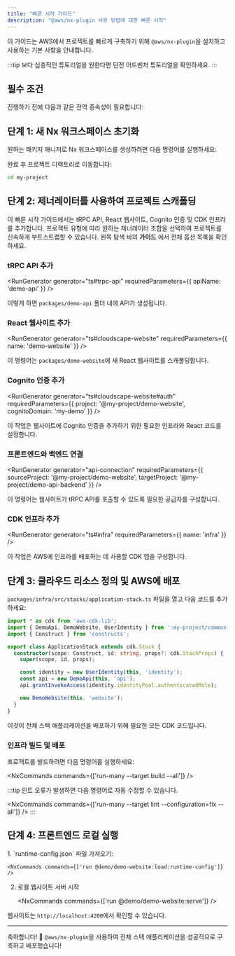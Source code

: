```yaml
---
title: "빠른 시작 가이드"
description: "@aws/nx-plugin 사용 방법에 대한 빠른 시작"
---
```





이 가이드는 AWS에서 프로젝트를 빠르게 구축하기 위해 `@aws/nx-plugin`을 설치하고 사용하는 기본 사항을 안내합니다.

:::tip
보다 심층적인 튜토리얼을 원한다면 <Link path="get_started/tutorials/dungeon-game/overview">던전 어드벤처 튜토리얼</Link>을 확인하세요.
:::

## 필수 조건

진행하기 전에 다음과 같은 전역 종속성이 필요합니다:

<Snippet name="prerequisites" />

## 단계 1: 새 Nx 워크스페이스 초기화

원하는 패키지 매니저로 Nx 워크스페이스를 생성하려면 다음 명령어를 실행하세요:

<CreateNxWorkspaceCommand workspace="my-project" />

완료 후 프로젝트 디렉토리로 이동합니다:

```sh
cd my-project
```

## 단계 2: 제너레이터를 사용하여 프로젝트 스캐폴딩

이 빠른 시작 가이드에서는 tRPC API, React 웹사이트, Cognito 인증 및 CDK 인프라를 추가합니다. 프로젝트 유형에 따라 원하는 제너레이터 조합을 선택하여 프로젝트를 신속하게 부트스트랩할 수 있습니다. 왼쪽 탐색 바의 __가이드__ 에서 전체 옵션 목록을 확인하세요.

### tRPC API 추가

<RunGenerator generator="ts#trpc-api" requiredParameters={{ apiName: 'demo-api' }} />

이렇게 하면 `packages/demo-api` 폴더 내에 API가 생성됩니다.

### React 웹사이트 추가

<RunGenerator generator="ts#cloudscape-website" requiredParameters={{ name: 'demo-website' }} />

이 명령어는 `packages/demo-website`에 새 React 웹사이트를 스캐폴딩합니다.

### Cognito 인증 추가

<RunGenerator generator="ts#cloudscape-website#auth" requiredParameters={{ project: '@my-project/demo-website', cognitoDomain: 'my-demo' }} />

이 작업은 웹사이트에 Cognito 인증을 추가하기 위한 필요한 인프라와 React 코드를 설정합니다.

### 프론트엔드와 백엔드 연결

<RunGenerator generator="api-connection" requiredParameters={{ sourceProject: '@my-project/demo-website', targetProject: '@my-project/demo-api-backend' }} />

이 명령어는 웹사이트가 tRPC API를 호출할 수 있도록 필요한 공급자를 구성합니다.

### CDK 인프라 추가

<RunGenerator generator="ts#infra" requiredParameters={{ name: 'infra' }} />

이 작업은 AWS에 인프라를 배포하는 데 사용할 CDK 앱을 구성합니다.

## 단계 3: 클라우드 리소스 정의 및 AWS에 배포

`packages/infra/src/stacks/application-stack.ts` 파일을 열고 다음 코드를 추가하세요:

```typescript
import * as cdk from 'aws-cdk-lib';
import { DemoApi, DemoWebsite, UserIdentity } from ':my-project/common-constructs';
import { Construct } from 'constructs';

export class ApplicationStack extends cdk.Stack {
  constructor(scope: Construct, id: string, props?: cdk.StackProps) {
    super(scope, id, props);

    const identity = new UserIdentity(this, 'identity');
    const api = new DemoApi(this, 'api');
    api.grantInvokeAccess(identity.identityPool.authenticatedRole);

    new DemoWebsite(this, 'website');
  }
}
```

이것이 전체 스택 애플리케이션을 배포하기 위해 필요한 모든 CDK 코드입니다.

### 인프라 빌드 및 배포

프로젝트를 빌드하려면 다음 명령어를 실행하세요:

<NxCommands commands={['run-many --target build --all']} />

:::tip
린트 오류가 발생하면 다음 명령어로 자동 수정할 수 있습니다.

<NxCommands commands={['run-many --target lint --configuration=fix --all']} />
:::

## 단계 4: 프론트엔드 로컬 실행

<Steps>
1. `runtime-config.json` 파일 가져오기:

    <NxCommands commands={['run @demo/demo-website:load:runtime-config']} />

2. 로컬 웹사이트 서버 시작

    <NxCommands commands={['run @demo/demo-website:serve']} />
</Steps>

웹사이트는 `http://localhost:4200`에서 확인할 수 있습니다.

---

축하합니다! 🎉 `@aws/nx-plugin`을 사용하여 전체 스택 애플리케이션을 성공적으로 구축하고 배포했습니다!